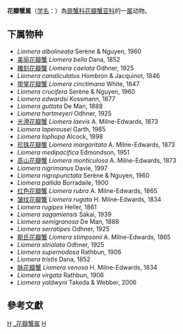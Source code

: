 {{Automatic taxobox
| taxon = Liomera 
| authority = Dana, 1851
| image = Liomera sp. Réunion.jpg
| image_caption = 花瓣蟹
}}
'''花瓣蟹属'''（[[学名|学名]]：{{lang|la|''Liomera''}}）為[[扇蟹科|扇蟹科]][[花瓣蟹亚科|花瓣蟹亚科]]的一[[属|属]]动物。

==下属物种==
* ''Liomera albolineata'' Serène & Nguyen, 1960
* [[美丽花瓣蟹|美丽花瓣蟹]] ''Liomera bella'' Dana, 1852
* [[雕刻花瓣蟹|雕刻花瓣蟹]] ''Liomera caelata'' Odhner, 1925
* ''Liomera canaliculatus'' Hombron & Jacquinot, 1846
* [[带掌花瓣蟹|带掌花瓣蟹]] ''Liomera cinctimana'' White, 1847
* ''Liomera crucifera'' Serène & Nguyen, 1960
* ''Liomera edwardsi'' Kossmann, 1877
* ''Liomera guttata'' De Man, 1888
* ''Liomera hartmeyeri'' Odhner, 1925
* [[光滑花瓣蟹|光滑花瓣蟹]] ''Liomera laevis'' A. Milne-Edwards, 1873
* ''Liomera laperousei'' Garth, 1985
* ''Liomera lophopa'' Alcock, 1898
* [[珍珠花瓣蟹|珍珠花瓣蟹]] ''Liomera margaritata'' A. Milne-Edwards, 1873
* ''Liomera medipacifica'' Edmondson, 1951
* [[高山花瓣蟹|高山花瓣蟹]] ''Liomera monticulosa'' A. Milne-Edwards, 1873
* ''Liomera nigrimanus'' Davie, 1997
* ''Liomera nigropunctata'' Serène & Nguyen, 1960
* ''Liomera pallida'' Borradaile, 1900
* [[红色花瓣蟹|红色花瓣蟹]] ''Liomera rubra'' A. Milne-Edwards, 1865
* [[皱纹花瓣蟹|皱纹花瓣蟹]] ''Liomera rugata'' H. Milne-Edwards, 1834
* ''Liomera rugipes'' Heller, 1861
* ''Liomera sagamiensis'' Sakai, 1939
* ''Liomera semigranosa'' De Man, 1888
* ''Liomera serratipes'' Odhner, 1925
* [[斯氏花瓣蟹|斯氏花瓣蟹]] ''Liomera stimpsonii'' A. Milne-Edwards, 1865
* ''Liomera striolata'' Odhner, 1925
* ''Liomera supernodosa'' Rathbun, 1906
* ''Liomera tristis'' Dana, 1852
* [[脉花瓣蟹|脉花瓣蟹]] ''Liomera venosa'' H. Milne-Edwards, 1834
* ''Liomera virgata'' Rathbun, 1906
* ''Liomera yaldwyni'' Takeda & Webber, 2006

==參考文獻==
{{reflist}}

{{taxonbar}}

[[Category:_扇蟹科|H]]
[[Category:_花瓣蟹属|]]
[[Category:1851年描述的分类群|H]]